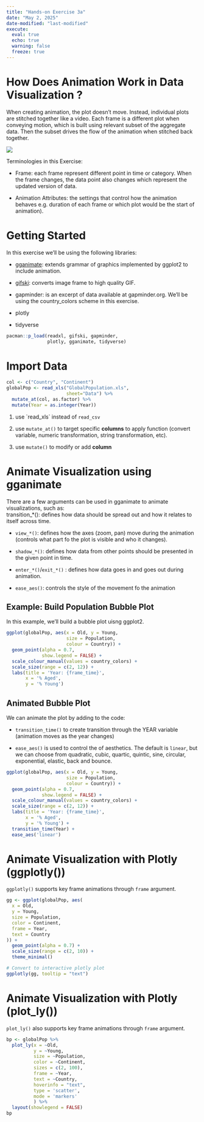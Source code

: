 ```yaml
---
title: "Hands-on Exercise 3a"
date: "May 2, 2025"
date-modified: "last-modified"
execute: 
  eval: true
  echo: true
  warning: false
  freeze: true
---
```


# How Does Animation Work in Data Visualization ?

When creating animation, the plot doesn't move. Instead, individual plots are stitched together like a video. Each frame is a different plot when conveying motion, which is built using relevant subset of the aggregate data. Then the subset drives the flow of the animation when stitched back together.

![](/images/hands_on%203%20illustration.png)

Terminologies in this Exercise:

-   Frame: each frame represent different point in time or category. When the frame changes, the data point also changes which represent the updated version of data.

-   Animation Attributes: the settings that control how the animation behaves e.g. duration of each frame or which plot would be the start of animation).

# Getting Started

In this exercise we'll be using the following libraries:

-   <a href=https://gganimate.com/>gganimate</a>: extends grammar of graphics implemented by ggplot2 to include animation.

-   <a href=https://www.rdocumentation.org/packages/gifski/versions/1.32.0-1/topics/gifski>gifski</a>: converts image frame to high quality GIF.

-   gapminder: is an excerpt of data available at gapminder.org. We'll be using the country_colors scheme in this exercise.

-   plotly

-   tidyverse

```r
pacman::p_load(readxl, gifski, gapminder,
               plotly, gganimate, tidyverse)
```

# Import Data

```r
col <- c("Country", "Continent")
globalPop <- read_xls("GlobalPopulation.xls",
                      sheet="Data") %>%
  mutate_at(col, as.factor) %>%
  mutate(Year = as.integer(Year))
```

::: {.callout-tip title="How to extract data from .xls file"}
1.  use \`read_xls\` instead of `read_csv`

2.  use `mutate_at()` to target specific **columns** to apply function (convert variable, numeric transformation, string transformation, etc).

3.  use `mutate()` to modify or add **column**
:::

# Animate Visualization using gganimate

There are a few arguments can be used in gganimate to animate visualizations, such as:\
transition\_\*(): defines how data should be spread out and how it relates to itself across time.

-   `view_*()`: defines how the axes (zoom, pan) move during the animation (controls what part fo the plot is visible and who it changes).

-   `shadow_*()`: defines how data from other points should be presented in the given point in time.

-   `enter_*()`/`exit_*()` : defines how data goes in and goes out during animation.

-   `ease_aes()`: controls the style of the movement fo the animation

## Example: Build Population Bubble Plot

In this example, we'll build a bubble plot uisng ggplot2.

```r
ggplot(globalPop, aes(x = Old, y = Young, 
                      size = Population, 
                      colour = Country)) +
  geom_point(alpha = 0.7, 
             show.legend = FALSE) +
  scale_colour_manual(values = country_colors) +
  scale_size(range = c(2, 12)) +
  labs(title = 'Year: {frame_time}', 
       x = '% Aged', 
       y = '% Young') 
```

## Animated Bubble Plot

We can animate the plot by adding to the code:

-   `transition_time()` to create transition through the YEAR variable (animation moves as the year changes)

-   `ease_aes()` is used to control the of aesthetics. The default is `linear`, but we can choose from quadratic, cubic, quartic, quintic, sine, circular, exponential, elastic, back and bounce.

```r
ggplot(globalPop, aes(x = Old, y = Young, 
                      size = Population, 
                      colour = Country)) +
  geom_point(alpha = 0.7, 
             show.legend = FALSE) +
  scale_colour_manual(values = country_colors) +
  scale_size(range = c(2, 12)) +
  labs(title = 'Year: {frame_time}', 
       x = '% Aged', 
       y = '% Young') +
  transition_time(Year) +       
  ease_aes('linear')        
```

# Animate Visualization with Plotly (ggplotly())

`ggplotly()` supports key frame animations through `frame` argument.

```r
gg <- ggplot(globalPop, aes(
  x = Old, 
  y = Young, 
  size = Population, 
  color = Continent, 
  frame = Year, 
  text = Country
)) +
  geom_point(alpha = 0.7) +
  scale_size(range = c(2, 10)) +  
  theme_minimal()

# Convert to interactive plotly plot
ggplotly(gg, tooltip = "text")
```

# Animate Visualization with Plotly (plot_ly())

`plot_ly()` also supports key frame animations through `frame` argument.

```r
bp <- globalPop %>%
  plot_ly(x = ~Old, 
          y = ~Young, 
          size = ~Population, 
          color = ~Continent,
          sizes = c(2, 100),
          frame = ~Year, 
          text = ~Country, 
          hoverinfo = "text",
          type = 'scatter',
          mode = 'markers'
          ) %>%
  layout(showlegend = FALSE)
bp
```

